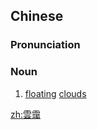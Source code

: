 {{also|云霭}}
==Chinese==
{{zh-forms|s=云霭}}

===Pronunciation===
{{zh-pron
|m=yún'ǎi
|c=wan4 oi2
|cat=n
}}

===Noun===
{{zh-noun}}

# {{label|zh|literary}} [[floating]] [[cloud]]s

[[zh:雲靄]]